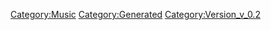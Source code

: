 {{Music
 |Name=ワルキューレのバースデイソング
 |ID=111
 |Cov=112
 |Cd=16
 |Nam=106
 |Div=106
 |Ma=4
 |SerieId=1
 |SerieLogoId=1
 |WavId=112
 |VariationId=0
 |Dsc=106
 |Strt=10
 |ValkyrieBattle=1
 |ValkyrieIntro=1
 |ValkyrieIntroSky=1
 |DivaSolo=1
 |DivaMulti=1
 |Exp=4
 |OfficialName=ワルキューレのバースデイソング
 |VocalName=ワルキューレ　美雲ΔJUNNA　カナメΔ安野希世乃<br />レイナΔ東山奈央　マキナΔ西田望見
 |Description=作品：マクロスΔ<br /><br />歌手：ワルキューレ<br />　　　美雲ΔJUNNA　カナメΔ安野希世乃<br />　　　レイナΔ東山奈央　マキナΔ西田望見<br /><br />作詞：Happy Field<br />作曲：Happy Field
 |StoryTitle=「どんなものか知りたかったから」
 |StoryDesc=フレイアのサプライズパーティーの準備が進む中、<br />美雲にも声を掛けていたカナメ。普段の美雲とは違う<br />含みのある返事に、カナメは美雲の変化を感じていた。<br /><br />そしてサプライズ当日、パーティーに現れた美雲は<br />仲間たちとともにフレイアへ歌を贈ったのであった。
 |BuyURL=https://recochoku.jp/song/S1003536998/single?ds=1004922775
 |BannerId=4
 |AnmStoreURL=https://anime.dmkt-sp.jp/animestore/ci_pc?workId=20867
}}
[[Category:Music]]
[[Category:Generated]]
[[Category:Version_v_0.2]]
